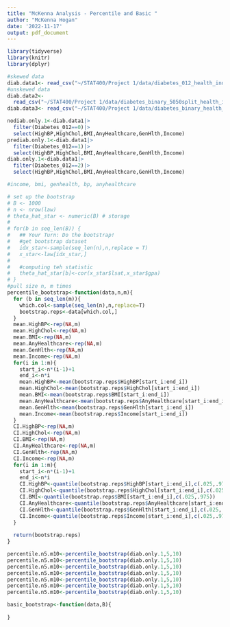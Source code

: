 ```yaml
---
title: "McKenna Analysis - Percentile and Basic "
author: "McKenna Hogan"
date: '2022-11-17'
output: pdf_document
---
```


```r
library(tidyverse)
library(knitr)
library(dplyr)
```

```r
#skewed data
diab.data1<- read_csv("~/STAT400/Project 1/data/diabetes_012_health_indicators_BRFSS2015.csv")
#unskewed data
diab.data2<- 
  read_csv("~/STAT400/Project 1/data/diabetes_binary_5050split_health_indicators_BRFSS2015.csv")
diab.data3<- read_csv("~/STAT400/Project 1/data/diabetes_binary_health_indicators_BRFSS2015.csv")

nodiab.only.1<-diab.data1|>
  filter(Diabetes_012==0)|>
  select(HighBP,HighChol,BMI,AnyHealthcare,GenHlth,Income)
prediab.only.1<-diab.data1|>
  filter(Diabetes_012==1)|>
  select(HighBP,HighChol,BMI,AnyHealthcare,GenHlth,Income)
diab.only.1<-diab.data1|>
  filter(Diabetes_012==2)|>
  select(HighBP,HighChol,BMI,AnyHealthcare,GenHlth,Income)
```

```r
#income, bmi, genhealth, bp, anyhealthcare

# set up the bootstrap
# B <- 1000
# n <- nrow(law)
# theta_hat_star <- numeric(B) # storage
# 
# for(b in seq_len(B)) {
#   ## Your Turn: Do the bootstrap!
#   #get bootstrap dataset
#   idx_star<-sample(seq_len(n),n,replace = T)
#   x_star<-law[idx_star,]
#   
#   #computing teh statistic
#   theta_hat_star[b]<-cor(x_star$lsat,x_star$gpa)
# }
#pull size n, m times
percentile_bootstrap<-function(data,n,m){
  for (b in seq_len(m)){
    which.col<-sample(seq_len(n),n,replace=T)
    bootstrap.reps<-data[which.col,]
  }
  mean.HighBP<-rep(NA,m)
  mean.HighChol<-rep(NA,m)
  mean.BMI<-rep(NA,m)
  mean.AnyHealthcare<-rep(NA,m)
  mean.GenHlth<-rep(NA,m)
  mean.Income<-rep(NA,m)
  for(i in 1:m){
    start_i<-n*(i-1)+1
    end_i<-n*i
    mean.HighBP<-mean(bootstrap.reps$HighBP[start_i:end_i])
    mean.HighChol<-mean(bootstrap.reps$HighChol[start_i:end_i])
    mean.BMI<-mean(bootstrap.reps$BMI[start_i:end_i])
    mean.AnyHealthcare<-mean(bootstrap.reps$AnyHealthcare[start_i:end_i])
    mean.GenHlth<-mean(bootstrap.reps$GenHlth[start_i:end_i])
    mean.Income<-mean(bootstrap.reps$Income[start_i:end_i])
  }
  CI.HighBP<-rep(NA,m)
  CI.HighChol<-rep(NA,m)
  CI.BMI<-rep(NA,m)
  CI.AnyHealthcare<-rep(NA,m)
  CI.GenHlth<-rep(NA,m)
  CI.Income<-rep(NA,m)
  for(i in 1:m){
    start_i<-n*(i-1)+1
    end_i<-n*i
    CI.HighBP<-quantile(bootstrap.reps$HighBP[start_i:end_i],c(.025,.975))
    CI.HighChol<-quantile(bootstrap.reps$HighChol[start_i:end_i],c(.025,.975))
    CI.BMI<-quantile(bootstrap.reps$BMI[start_i:end_i],c(.025,.975))
    CI.AnyHealthcare<-quantile(bootstrap.reps$AnyHealthcare[start_i:end_i],c(.025,.975))
    CI.GenHlth<-quantile(bootstrap.reps$GenHlth[start_i:end_i],c(.025,.975))
    CI.Income<-quantile(bootstrap.reps$Income[start_i:end_i],c(.025,.975))
  }
  
  return(bootstrap.reps)
}
```

```r
percentile.n5.m10<-percentile_bootstrap(diab.only.1,5,10)
percentile.n5.m10<-percentile_bootstrap(diab.only.1,5,10)
percentile.n5.m10<-percentile_bootstrap(diab.only.1,5,10)
percentile.n5.m10<-percentile_bootstrap(diab.only.1,5,10)
percentile.n5.m10<-percentile_bootstrap(diab.only.1,5,10)
percentile.n5.m10<-percentile_bootstrap(diab.only.1,5,10)
percentile.n5.m10<-percentile_bootstrap(diab.only.1,5,10)

```

```r
basic_bootstrap<-function(data,B){
  
}
```

